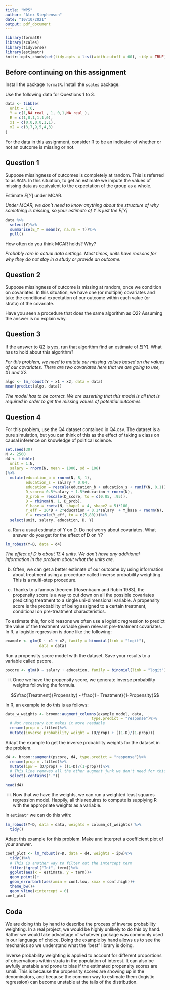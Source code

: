 ```yaml
---
title: "WP5"
author: "Alex Stephenson"
date: "10/10/2021"
output: pdf_document
---
```


```r
library(formatR)
library(scales)
library(tidyverse)
library(estimatr)
knitr::opts_chunk$set(tidy.opts = list(width.cutoff = 60), tidy = TRUE)

```

## Before continuing on this assignment 

Install the package `formatR`. Install the `scales` package. 

Use the following data for Questions 1 to 3. 

```r
data <- tibble(
  unit = 1:6,
  Y = c(1,NA_real_, 1, 0,1,NA_real_),
  R = c(1,0,1,1,1,0),
  x1 = c(0,0,0,0,1,1),
  x2 = c(3,7,9,5,4,3)
)


```

For the data in this assignment, consider R to be an indicator of whether or not an outcome is missing or not. 

## Question 1 

Suppose missingness of outcomes is completely at random. This is referred to as `MCAR`. In this situation, to get an estimate we impute the values of missing data as equivalent to the expectation of the group as a whole. 

Estimate $E[Y]$ under MCAR. 

*Under MCAR, we don't need to know anything about the structure of why something is missing, so your estimate of Y is just the E[Y]*

```r
data %>% 
  select(Y)%>%
  summarise(E_Y = mean(Y, na.rm = T))%>%
  pull()
```

How often do you think MCAR holds? Why? 

*Probably rare in actual data settings. Most times, units have reasons for why they do not stay in a study or provide an outcome.* 


## Question 2 

Suppose missingness of outcome is missing at random, once we condition on covariates. In this situation, we have one (or multiple) covariates and take the conditional expectation of our outcome within each value (or strata) of the covariate. 

Have you seen a procedure that does the same algorithm as Q2? Assuming the answer is no explain why.

## Question 3 

If the answer to Q2 is yes, run that algorithm find an estimate of $E[Y]$. What has to hold about this algorithm? 

*For this problem, we need to mutate our missing values based on the values of our covariates. There are two covariates here that we are going to use, X1 and X2.* 

```r
algo <- lm_robust(Y ~ x1 + x2, data = data)
mean(predict(algo, data))
```

*The model has to be correct. We are asserting that this model is all that is required in order to get the missing values of potential outcomes.* 

## Question 4 

For this problem, use the Q4 dataset contained in Q4.csv. The dataset is a pure simulation, but you can think of this as the effect of taking a class on causal inference on knowledge of political science. 

```r
set.seed(30)
N <- 2500 
d4 <- tibble(
  unit = 1:N,
  salary = rnorm(N, mean = 1000, sd = 106)
)%>%
  mutate(education_b = rnorm(N, 8, 1),
         education_s = salary * 0.04, 
         education = rescale(education_b + education_s + runif(N, 0,1)),
         D_score= 0.5*salary + 1.5*education + rnorm(N),
         D_prob = rescale(D_score, to = c(0.05, .95)),
         D = rbinom(N, 1, D_prob),
         Y_base = rbeta(N, shape1 = 4, shape2 = 5)*100,
         Y_eff = 20*D + 2*education + 0.1*salary  + Y_base + rnorm(N),
         Y = rescale(Y_eff, to = c(5,80)))%>%
  select(unit, salary, education, D, Y)

```

a) Run a usual estimate of Y on D. Do not worry about covariates. What answer do you get for the effect of D on Y? 

```r
lm_robust(Y~D, data = d4)

```

*The effect of D is about 13.4 units. We don't have any additional information in the problem about what the units are.*

b) 
Often, we can get a better estimate of our outcome by using information about treatment using a procedure called inverse probability weighting. This is a multi-step procedure. 

i) Thanks to a famous theorem (Rosenbaum and Rubin 1983), the propensity score is a way to cut down on all the possible covariates predicting treatment to a single uni-dimensional variable. A propensity score is the probability of being assigned to a certain treatment, conditional on pre-treatment characteristics. 

To estimate this, for old reasons we often use a logistic regression to predict the value of the treatment variable given relevant pre-treatment covariates. In R, a logistic regression is done like the following:

```r
example <- glm(D ~ x1 + x2, family = binomial(link = "logit"), 
               data = data)
```

Run a propensity score model with the dataset. Save your results to a variable called pscore. 

```r
pscore <- glm(D ~ salary + education, family = binomial(link = "logit"), data = d4)

```

ii) Once we have the propensity score, we generate inverse probability weights following the formula. 

$$\frac{Treatment}{Propensity} - \frac{1 - Treatment}{1-Propensity}$$

In R, an example to do this is as follows: 

```r
data_w_weights <- broom::augment_columns(example_model, data,
                                      type.predict = "response")%>%
  # Not necessary but makes it more readable
  rename(prop = .fitted)%>%
  mutate(inverse_probability_weight = (D/prop) + ((1-D)/(1-prop)))
```

Adapt the example to get the inverse probability weights for the dataset in the problem. 

```r
d4 <- broom::augment(pscore, d4, type.predict = "response")%>%
  rename(prop = .fitted)%>%
  mutate(ipw = (D/prop) + ((1-D)/(1-prop)))%>%
  # This line removes all the other augment junk we don't need for this problem
  select(-contains("."))

head(d4)
```


iii) Now that we have the weights, we can run a weighted least squares regression model. Happily, all this requires to compute is supplying R with the appropriate weights as a variable. 

In `estimatr` we can do this with:

```r
lm_robust(Y~D, data = data, weights = column_of_weights) %>% 
  tidy()
```

Adapt this example for this problem. Make and interpret a coefficient plot of your answer. 

```r
coef_plot <- lm_robust(Y~D, data = d4, weights = ipw)%>%
  tidy()%>%
  # This is another way to filter out the intercept term 
  filter(!grepl("Int", term))%>%
  ggplot(aes(x = estimate, y = term))+
  geom_point()+
  geom_errorbarh(aes(xmin = conf.low, xmax = conf.high))+
  theme_bw()+
  geom_vline(xintercept = 0)
coef_plot
```


## Coda 

We are doing this by hand to describe the process of inverse probability weighting. In a real project, we would be highly unlikely to do this by hand. Rather we would take advantage of whatever package was commonly used in our language of choice. Doing the example by hand allows us to see the mechanics so we understand what the "best" library is doing. 

Inverse probability weighting is applied to account for different proportions of observations within strata in the population of interest. It can also be awfully unstable and prone to bias if the estimated propensity scores are small. This is because the propensity scores are showing up in the denominators, and because the common way to estimate them (logistic regression) can become unstable at the tails of the distribution. 
